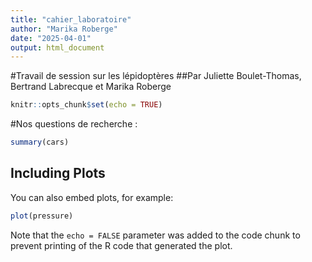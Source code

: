 ```yaml
---
title: "cahier_laboratoire"
author: "Marika Roberge"
date: "2025-04-01"
output: html_document
---
```

#Travail de session sur les lépidoptères
##Par Juliette Boulet-Thomas, Bertrand Labrecque et Marika Roberge
```r
knitr::opts_chunk$set(echo = TRUE)
```

#Nos questions de recherche : 



```r
summary(cars)
```

## Including Plots

You can also embed plots, for example:

```r
plot(pressure)
```

Note that the `echo = FALSE` parameter was added to the code chunk to prevent printing of the R code that generated the plot.
